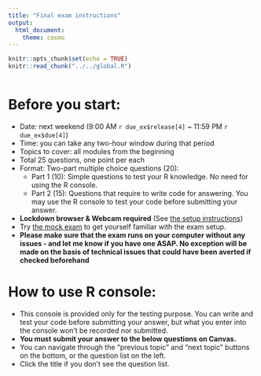 ```yaml
---
title: "Final exam instructions"
output: 
  html_document: 
    theme: cosmo
---
```


```r
knitr::opts_chunk$set(echo = TRUE)
knitr::read_chunk("../../global.R")
```
```r
```

# Before you start:

- Date: next weekend (9:00 AM `r due_ex$release[4]` ~ 11:59 PM `r due_ex$due[4]`)
- Time: you can take any two-hour window during that period
- Topics to cover: all modules from the beginning
- Total 25 questions, one point per each
- Format: Two-part multiple choice questions (20):
  - Part 1 (10): Simple questions to test your R knowledge. No need for using the R console.
  - Part 2 (15): Questions that require to write code for answering. You may use the R console to test your code before submitting your answer.
- **Lockdown browser & Webcam required** (See [the setup instructions](../../lockdown_browser.html){target="_blank"})
- Try [the mock exam](update the link){target="_blank"} to get yourself familiar with the exam setup.
- **Please make sure that the exam runs on your computer without any issues - and let me know if you have one ASAP. No exception will be made on the basis of technical issues that could have been averted if checked beforehand** 

# How to use R console:

- This console is provided only for the testing purpose. You can write and test your code before submitting your answer, but what you enter into the console won't be recorded nor submitted.
- **You must submit your answer to the below questions on Canvas.**
- You can navigate through the "previous topic" and "next topic" buttons on the bottom, or the question list on the left.
- Click the title if you don't see the question list.
